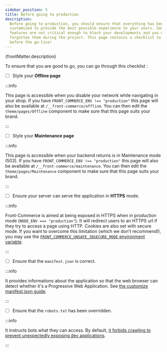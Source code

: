 ```yaml
---
sidebar_position: 5
title: Before going to production
description:
  Before going to production, you should ensure that everything has been
  customized to provide the best possible experience to your users. Some
  features are not critical enough to block your developments and you may have
  forgotten them during the project. This page contains a checklist to help you
  before the go-live!
---
```


<p>{frontMatter.description}</p>

To ensure that you are good to go, you can go through this checklist :

- [ ] Style your **Offline page**

<div className="pl-6">

:::info

This page is accessible when you disable your network while navigating in your
shop. If you have `FRONT_COMMERCE_ENV !== "production"` this page will also be
available at `/__front-commerce/offline`. You can then edit the
`theme/pages/Offline` component to make sure that this page suits your brand.

:::

</div>

- [ ] Style your **Maintenance page**

<div className="pl-6">

:::info

This page is accessible when your backend returns is in Maintenance mode (503).
If you have `FRONT_COMMERCE_ENV !== "production"` this page will also be
available at `/__front-commerce/maintenance`. You can then edit the
`theme/pages/Maintenance` component to make sure that this page suits your
brand.

:::

</div>

- [ ] Ensure your server can serve the application in **HTTPS** mode.

<div className="pl-6">

:::info

Front-Commerce is aimed at being exposed in HTTPS when in production mode
(`NODE_ENV === "production"`). It will redirect users to an HTTPS url if they
try to access a page using HTTP. Cookies are also set with secure mode. If you
want to overcome this limitation (which we don’t recommend!), you may use the
[`FRONT_COMMERCE_UNSAFE_INSECURE_MODE` environment variable](/docs/reference/environment-variables#host).

:::

</div>

- [ ] Ensure that the `manifest.json` is correct.

<div className="pl-6">

:::info

It provides informations about the application so that the web browser can
detect whether it's a Progressive Web Application. See [the customize
manifest.json guide](/docs/advanced/theme/manifest-json).

:::

</div>

- [ ] Ensure that the `robots.txt` has been overridden.

<div className="pl-6">

:::info

It instructs bots what they can access. By default,
[it forbids crawling to prevent unexpectedly exposing dev applications](https://gitlab.com/front-commerce/front-commerce/-/blob/main/public/robots.txt).

:::

</div>
